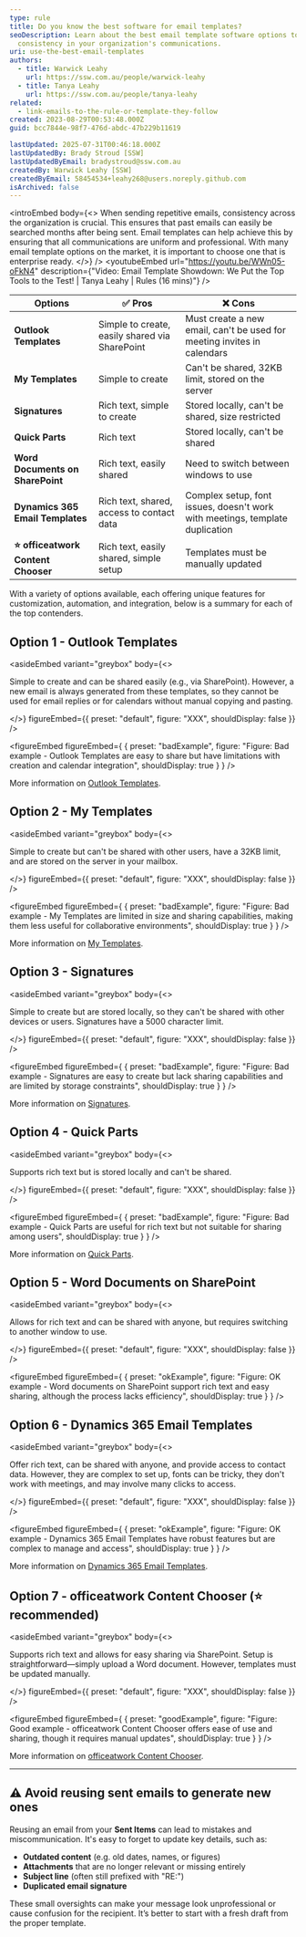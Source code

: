 ```yaml
---
type: rule
title: Do you know the best software for email templates?
seoDescription: Learn about the best email template software options to ensure
  consistency in your organization's communications.
uri: use-the-best-email-templates
authors:
  - title: Warwick Leahy
    url: https://ssw.com.au/people/warwick-leahy
  - title: Tanya Leahy
    url: https://ssw.com.au/people/tanya-leahy
related:
  - link-emails-to-the-rule-or-template-they-follow
created: 2023-08-29T00:53:48.000Z
guid: bcc7844e-98f7-476d-abdc-47b229b11619

lastUpdated: 2025-07-31T00:46:18.000Z
lastUpdatedBy: Brady Stroud [SSW]
lastUpdatedByEmail: bradystroud@ssw.com.au
createdBy: Warwick Leahy [SSW]
createdByEmail: 58454534+leahy268@users.noreply.github.com
isArchived: false
---
```


<introEmbed
  body={<>
When sending repetitive emails, consistency across the organization is crucial. This ensures that past emails can easily be searched months after being sent. Email templates can help achieve this by ensuring that all communications are uniform and professional. With many email template options on the market, it is important to choose one that is enterprise ready.
  </>}
/>
<youtubeEmbed url="https://youtu.be/WWn05-oFkN4" description={"Video: Email Template Showdown: We Put the Top Tools to the Test! | Tanya Leahy | Rules (16 mins)"} />

| Options                          | ✅ Pros                                         | ❌ Cons                                                                       |
| -------------------------------- | ---------------------------------------------- | ---------------------------------------------------------------------------- |
| **Outlook Templates**            | Simple to create, easily shared via SharePoint | Must create a new email, can't be used for meeting invites in calendars      |
| **My Templates**                 | Simple to create                               | Can't be shared, 32KB limit, stored on the server                            |
| **Signatures**                   | Rich text, simple to create                    | Stored locally, can't be shared, size restricted                             |
| **Quick Parts**                  | Rich text                                      | Stored locally, can't be shared                                              |
| **Word Documents on SharePoint** | Rich text, easily shared                       | Need to switch between windows to use                                        |
| **Dynamics 365 Email Templates** | Rich text, shared, access to contact data      | Complex setup, font issues, doesn't work with meetings, template duplication |
| **⭐️ officeatwork Content Chooser** | Rich text, easily shared, simple setup         | Templates must be manually updated                                           |

With a variety of options available, each offering unique features for customization, automation, and integration, below is a summary for each of the top contenders.

## Option 1 - Outlook Templates

<asideEmbed
  variant="greybox"
  body={<>
    
Simple to create and can be shared easily (e.g., via SharePoint). However, a new email is always generated from these templates, so they cannot be used for email replies or for calendars without manual copying and pasting.

  </>}
  figureEmbed={{
    preset: "default",
    figure: "XXX",
    shouldDisplay: false
  }}
/>

<figureEmbed figureEmbed={ {
  preset: "badExample",
  figure: "Figure: Bad example - Outlook Templates are easy to share but have limitations with creation and calendar integration",
  shouldDisplay: true
} } />


More information on [Outlook Templates](https://support.microsoft.com/en-au/office/create-an-email-message-template-43ec7142-4dd0-4351-8727-bd0977b6b2d1).

## Option 2 - My Templates

<asideEmbed
  variant="greybox"
  body={<>
    
Simple to create but can't be shared with other users, have a 32KB limit, and are stored on the server in your mailbox.

  </>}
  figureEmbed={{
    preset: "default",
    figure: "XXX",
    shouldDisplay: false
  }}
/>

<figureEmbed figureEmbed={ {
  preset: "badExample",
  figure: "Figure: Bad example - My Templates are limited in size and sharing capabilities, making them less useful for collaborative environments",
  shouldDisplay: true
} } />


More information on [My Templates](https://www.howtogeek.com/697468/how-to-use-outlooks-my-templates-add-in-for-quick-text-entry/).

## Option 3 - Signatures

<asideEmbed
  variant="greybox"
  body={<>
    
Simple to create but are stored locally, so they can't be shared with other devices or users. Signatures have a 5000 character limit.

  </>}
  figureEmbed={{
    preset: "default",
    figure: "XXX",
    shouldDisplay: false
  }}
/>

<figureEmbed figureEmbed={ {
  preset: "badExample",
  figure: "Figure: Bad example - Signatures are easy to create but lack sharing capabilities and are limited by storage constraints",
  shouldDisplay: true
} } />


More information on [Signatures](https://support.microsoft.com/en-au/office/create-and-add-an-email-signature-in-outlook-8ee5d4f4-68fd-464a-a1c1-0e1c80bb27f2).

## Option 4 - Quick Parts

<asideEmbed
  variant="greybox"
  body={<>
    
Supports rich text but is stored locally and can't be shared.

  </>}
  figureEmbed={{
    preset: "default",
    figure: "XXX",
    shouldDisplay: false
  }}
/>

<figureEmbed figureEmbed={ {
  preset: "badExample",
  figure: "Figure: Bad example - Quick Parts are useful for rich text but not suitable for sharing among users",
  shouldDisplay: true
} } />


More information on [Quick Parts](https://support.microsoft.com/en-au/office/quick-parts-4ffef7c5-7596-4e95-9faf-41c771847a7b).

## Option 5 - Word Documents on SharePoint

<asideEmbed
  variant="greybox"
  body={<>
    
Allows for rich text and can be shared with anyone, but requires switching to another window to use.

  </>}
  figureEmbed={{
    preset: "default",
    figure: "XXX",
    shouldDisplay: false
  }}
/>

<figureEmbed figureEmbed={ {
  preset: "okExample",
  figure: "Figure: OK example - Word documents on SharePoint support rich text and easy sharing, although the process lacks efficiency",
  shouldDisplay: true
} } />


## Option 6 - Dynamics 365 Email Templates

<asideEmbed
  variant="greybox"
  body={<>
    
Offer rich text, can be shared with anyone, and provide access to contact data. However, they are complex to set up, fonts can be tricky, they don't work with meetings, and may involve many clicks to access.

  </>}
  figureEmbed={{
    preset: "default",
    figure: "XXX",
    shouldDisplay: false
  }}
/>

<figureEmbed figureEmbed={ {
  preset: "okExample",
  figure: "Figure: OK example - Dynamics 365 Email Templates have robust features but are complex to manage and access",
  shouldDisplay: true
} } />


More information on [Dynamics 365 Email Templates](https://www.microsoft.com/en-us/dynamics-365/blog/it-professional/2023/04/10/create-beautiful-email-templates-with-enhanced-email-editor/?WT.mc_id=M365-MVP-33518).

## Option 7 - officeatwork Content Chooser (⭐️ recommended)

<asideEmbed
  variant="greybox"
  body={<>
    
Supports rich text and allows for easy sharing via SharePoint. Setup is straightforward—simply upload a Word document. However, templates must be updated manually.

  </>}
  figureEmbed={{
    preset: "default",
    figure: "XXX",
    shouldDisplay: false
  }}
/>

<figureEmbed figureEmbed={ {
  preset: "goodExample",
  figure: "Figure: Good example - officeatwork Content Chooser offers ease of use and sharing, though it requires manual updates",
  shouldDisplay: true
} } />


More information on [officeatwork Content Chooser](https://help.officeatwork.com/en/articles/1075-welcome-to-content-chooser).

---

## ⚠️ Avoid reusing sent emails to generate new ones

Reusing an email from your **Sent Items** can lead to mistakes and miscommunication. It's easy to forget to update key details, such as:

* **Outdated content** (e.g. old dates, names, or figures)
* **Attachments** that are no longer relevant or missing entirely
* **Subject line** (often still prefixed with "RE:")
* **Duplicated email signature**

These small oversights can make your message look unprofessional or cause confusion for the recipient. It’s better to start with a fresh draft from the proper template.
